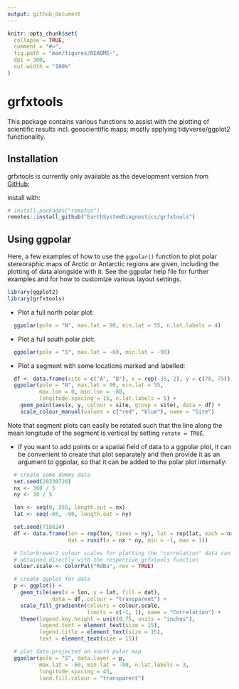 ```yaml
---
output: github_document
---
```


<!-- README.md is generated from README.Rmd. Please edit that file -->

```r
knitr::opts_chunk$set(
  collapse = TRUE,
  comment = "#>",
  fig.path = "man/figures/README-",
  dpi = 300,
  out.width = "100%"
)
```

# grfxtools

<!-- badges: start -->
<!-- badges: end -->

This package contains various functions to assist with the plotting of scientific results incl. geoscientific maps; mostly applying tidyverse/ggplot2 functionality.

## Installation

grfxtools is currently only available as the development version from [GitHub](https://github.com/);

install with:

```r
# install.packages("remotes")
remotes::install_github("EarthSystemDiagnostics/grfxtools")
```

## Using ggpolar

Here, a few examples of how to use the `ggpolar()` function to plot polar
stereoraphic maps of Arctic or Antarctic regions are given, including the
plotting of data alongside with it. See the ggpolar help file for further
examples and for how to customize various layout settings.

```r
library(ggplot2)
library(grfxtools)
```

* Plot a full north polar plot:
```r
  ggpolar(pole = "N", max.lat = 90, min.lat = 55, n.lat.labels = 4)
```

* Plot a full south polar plot:
```r
  ggpolar(pole = "S", max.lat = -60, min.lat = -90)
```

* Plot a segment with some locations marked and labelled:
```r
  df <- data.frame(site = c("A", "B"), x = rep(-35, 2), y = c(70, 75))
  ggpolar(pole = "N", max.lat = 90, min.lat = 55,
          max.lon = 0, min.lon = -80,
          longitude.spacing = 15, n.lat.labels = 5) +
    geom_point(aes(x, y, colour = site, group = site), data = df) +
    scale_colour_manual(values = c("red", "blue"), name = "Site")
```

  Note that segment plots can easily be rotated such that the line along
  the mean longitude of the segment is vertical by setting `rotate = TRUE`.

* If you want to add points or a spatial field of data to a ggpolar plot, it can
  be convenient to create that plot separately and then provide it as an argument
  to ggpolar, so that it can be added to the polar plot internally:

```r
  # create some dummy data
  set.seed(20230720)
  nx <- 360 / 5
  ny <- 30 / 5

  lon <- seq(0, 355, length.out = nx)
  lat <- seq(-65, -90, length.out = ny)

  set.seed(718624)
  df <- data.frame(lon = rep(lon, times = ny), lat = rep(lat, each = nx),
                   dat = runif(n = nx * ny, min = -1, max = 1))

  # Colorbrewer2 colour scales for plotting the "correlation" data can be
  # obtained directly with the respective grfxtools function
  colour.scale <- ColorPal("RdBu", rev = TRUE)

  # create ggplot for data
  p <- ggplot() +
    geom_tile(aes(x = lon, y = lat, fill = dat),
              data = df, colour = "transparent") +
    scale_fill_gradientn(colours = colour.scale,
                         limits = c(-1, 1), name = "Correlation") +
    theme(legend.key.height = unit(0.75, units = "inches"),
          legend.text = element_text(size = 15),
          legend.title = element_text(size = 15),
          text = element_text(size = 15))

  # plot data projected on south polar map
  ggpolar(pole = "S", data.layer = p,
          max.lat = -60, min.lat = -90, n.lat.labels = 3,
          longitude.spacing = 45,
          land.fill.colour = "transparent")
```

